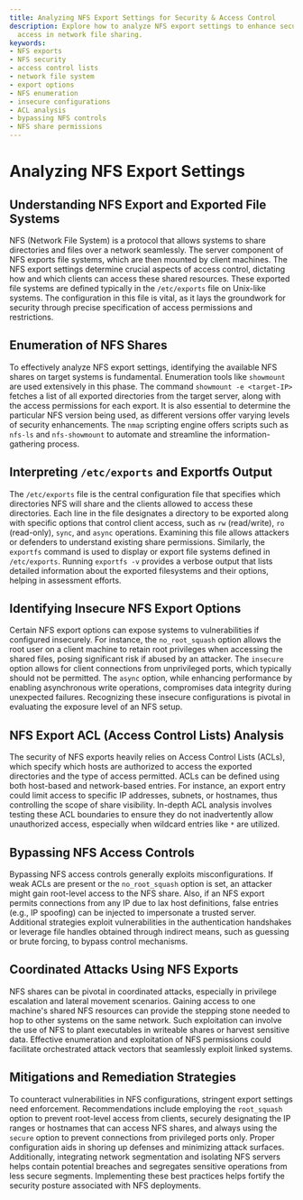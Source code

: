 ```yaml
---
title: Analyzing NFS Export Settings for Security & Access Control
description: Explore how to analyze NFS export settings to enhance security and control
  access in network file sharing.
keywords:
- NFS exports
- NFS security
- access control lists
- network file system
- export options
- NFS enumeration
- insecure configurations
- ACL analysis
- bypassing NFS controls
- NFS share permissions
---
```


# Analyzing NFS Export Settings

## Understanding NFS Export and Exported File Systems

NFS (Network File System) is a protocol that allows systems to share directories and files over a network seamlessly. The server component of NFS exports file systems, which are then mounted by client machines. The NFS export settings determine crucial aspects of access control, dictating how and which clients can access these shared resources. These exported file systems are defined typically in the `/etc/exports` file on Unix-like systems. The configuration in this file is vital, as it lays the groundwork for security through precise specification of access permissions and restrictions.

## Enumeration of NFS Shares

To effectively analyze NFS export settings, identifying the available NFS shares on target systems is fundamental. Enumeration tools like `showmount` are used extensively in this phase. The command `showmount -e <target-IP>` fetches a list of all exported directories from the target server, along with the access permissions for each export. It is also essential to determine the particular NFS version being used, as different versions offer varying levels of security enhancements. The `nmap` scripting engine offers scripts such as `nfs-ls` and `nfs-showmount` to automate and streamline the information-gathering process.

## Interpreting `/etc/exports` and Exportfs Output

The `/etc/exports` file is the central configuration file that specifies which directories NFS will share and the clients allowed to access these directories. Each line in the file designates a directory to be exported along with specific options that control client access, such as `rw` (read/write), `ro` (read-only), `sync`, and `async` operations. Examining this file allows attackers or defenders to understand existing share permissions. Similarly, the `exportfs` command is used to display or export file systems defined in `/etc/exports`. Running `exportfs -v` provides a verbose output that lists detailed information about the exported filesystems and their options, helping in assessment efforts.

## Identifying Insecure NFS Export Options

Certain NFS export options can expose systems to vulnerabilities if configured insecurely. For instance, the `no_root_squash` option allows the root user on a client machine to retain root privileges when accessing the shared files, posing significant risk if abused by an attacker. The `insecure` option allows for client connections from unprivileged ports, which typically should not be permitted. The `async` option, while enhancing performance by enabling asynchronous write operations, compromises data integrity during unexpected failures. Recognizing these insecure configurations is pivotal in evaluating the exposure level of an NFS setup.

## NFS Export ACL (Access Control Lists) Analysis

The security of NFS exports heavily relies on Access Control Lists (ACLs), which specify which hosts are authorized to access the exported directories and the type of access permitted. ACLs can be defined using both host-based and network-based entries. For instance, an export entry could limit access to specific IP addresses, subnets, or hostnames, thus controlling the scope of share visibility. In-depth ACL analysis involves testing these ACL boundaries to ensure they do not inadvertently allow unauthorized access, especially when wildcard entries like `*` are utilized.

## Bypassing NFS Access Controls

Bypassing NFS access controls generally exploits misconfigurations. If weak ACLs are present or the `no_root_squash` option is set, an attacker might gain root-level access to the NFS share. Also, if an NFS export permits connections from any IP due to lax host definitions, false entries (e.g., IP spoofing) can be injected to impersonate a trusted server. Additional strategies exploit vulnerabilities in the authentication handshakes or leverage file handles obtained through indirect means, such as guessing or brute forcing, to bypass control mechanisms.

## Coordinated Attacks Using NFS Exports

NFS shares can be pivotal in coordinated attacks, especially in privilege escalation and lateral movement scenarios. Gaining access to one machine's shared NFS resources can provide the stepping stone needed to hop to other systems on the same network. Such exploitation can involve the use of NFS to plant executables in writeable shares or harvest sensitive data. Effective enumeration and exploitation of NFS permissions could facilitate orchestrated attack vectors that seamlessly exploit linked systems.

## Mitigations and Remediation Strategies

To counteract vulnerabilities in NFS configurations, stringent export settings need enforcement. Recommendations include employing the `root_squash` option to prevent root-level access from clients, securely designating the IP ranges or hostnames that can access NFS shares, and always using the `secure` option to prevent connections from privileged ports only. Proper configuration aids in shoring up defenses and minimizing attack surfaces. Additionally, integrating network segmentation and isolating NFS servers helps contain potential breaches and segregates sensitive operations from less secure segments. Implementing these best practices helps fortify the security posture associated with NFS deployments.